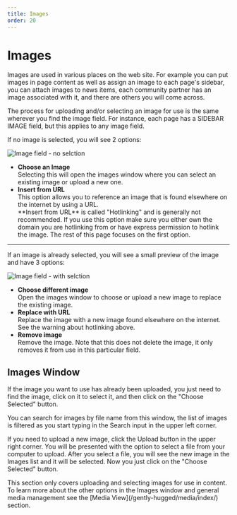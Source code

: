 ```yaml
---
title: Images
order: 20
---
```

# Images

Images are used in various places on the web site. For example you can put images in page content as well as assign an image to each page's sidebar, you can attach images to news items, each community partner has an image associated with it, and there are others you will come across.

The process for uploading and/or selecting an image for use is the same wherever you find the image field. For instance, each page has a SIDEBAR IMAGE field, but this applies to any image field. 

If no image is selected, you will see 2 options: 

![Image field - no selction](/images/image-no-selection.jpg)

* **Choose an Image**\
    Selecting this will open the images window where you can select an existing image or upload a new one.  
* **Insert from URL**\
    This option allows you to reference an image that is found elsewhere on the internet by using a URL.
    <Aside type="warning">
        **Insert from URL** is called "Hotlinking" and is generally not recommended. If you use this option make sure you either own the domain you are hotlinking from or have express permission to hotlink the image. The rest of this page focuses on the first option.
    </Aside>

<hr />

If an image is already selected, you will see a small preview of the image and have 3 options:

![Image field - with selction](/images/image-with-selection.jpg)

* **Choose different image**\
    Open the images window to choose or upload a new image to replace the existing image.
* **Replace with URL**\
    Replace the image with a new image found elsewhere on the internet. See the warning about hotlinking above. 
* **Remove image**\
    Remove the image. Note that this does not delete the image, it only removes it from use in this particular field.

## Images Window

If the image you want to use has already been uploaded, you just need to find the image, click on it to select it, and then click on the "Choose Selected" button.

<ShowMe path="/images/replace-image.webm" />

<Aside>
    You can search for images by file name from this window, the list of images is filtered as you start typing in the Search input in the upper left corner. 
</Aside>

If you need to upload a new image, click the Upload button in the upper right corner. You will be presented with the option to select a file from your computer to upload. After you select a file, you will see the new image in the Images list and it will be selected. Now you just click on the "Choose Selected" button.

<ShowMe path="/images/upload-image.webm" />

<Aside>
    This section only covers uploading and selecting images for use in content. To learn more about the other options in the Images window and general media management see the [Media View](/gently-hugged/media/index/) section. 
</Aside>